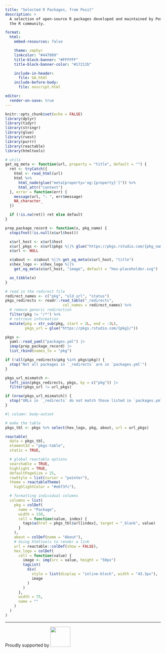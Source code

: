 ```yaml
---
title: "Selected R Packages, from Posit"
description: >
  A selection of open-source R packages developed and maintained by Posit for
  the R community.

format:
  html:
    embed-resources: false

    theme: zephyr
    linkcolor: "#447099"
    title-block-banner: "#FFFFFF"
    title-block-banner-color: "#17212b"

    include-in-header:
      file: GA.html
    include-before-body:
      file: noscript.html

editor:
  render-on-save: true
---
```


```r
knitr::opts_chunk$set(echo = FALSE)
library(dplyr)
library(tidyr)
library(stringr)
library(glue)
library(rvest)
library(purrr)
library(reactable)
library(htmltools)

# utils
get_og_meta <- function(url, property = "title", default = "") {
  ret <- tryCatch({
    html <- read_html(url)
    html %>%
      html_node(glue("meta[property='og:{property}']")) %>%
      html_attr("content")
  }, error = function(err) {
    message(url, ": ", err$message)
    NA_character_
  })

  if (!is.na(ret)) ret else default
}

prep_package_record <- function(x, pkg_name) {
  stopifnot(!is.null(x$url$host))

  x$url_host <- x$url$host
  x$url_pkgs <- x$url$pkgs %||% glue("https://pkgs.rstudio.com/{pkg_name}/")
  x$url <- NULL

  x$about <- x$about %||% get_og_meta(x$url_host, "title")
  x$hex_logo <- x$hex_logo %||%
    get_og_meta(x$url_host, "image", default = "hex-placeholder.svg")

  as_tibble(x)
}
```

```r
# read in the redirect file
redirect_names <- c("pkg", "old_url", "status")
pkgs_redirects <- readr::read_table("_redirects",
                          col_names = redirect_names) %>%
  # remove generic redirection
  filter(pkg != "/*") %>%
  # retrieve information
  mutate(pkg = str_sub(pkg, start = 2L, end = -3L),
         pkgs_url = glue("https://pkgs.rstudio.com/{pkg}/"))
```

```r
pkgs <-
  yaml::read_yaml("packages.yml") |>
  imap(prep_package_record) |>
  list_rbind(names_to = "pkg")

if (!all(pkgs_redirects$pkg %in% pkgs$pkg)) {
  stop("Not all packages in `_redirects` are in `packages.yml`")
}

pkgs_url_mismatch <-
  left_join(pkgs_redirects, pkgs, by = c("pkg")) |>
  filter(pkgs_url != url_pkgs)

if (nrow(pkgs_url_mismatch)) {
  stop("URLs in `_redirects` do not match those listed in `packages.yml`")
}
```

```r
#| column: body-outset

# make the table
pkgs_tbl <- pkgs %>% select(hex_logo, pkg, about, url = url_pkgs)

reactable(
  data = pkgs_tbl,
  elementId = "pkgs-table",
  static = TRUE,

  # global reactable options
  searchable = TRUE,
  highlight = TRUE,
  defaultPageSize = 25,
  rowStyle = list(cursor = "pointer"),
  theme = reactableTheme(
    highlightColor = "#e6f3fc"),

  # formatting individual columns
  columns = list(
    pkg = colDef(
      name = "Package",
      width = 150,
      cell = function(value, index) {
        tags$a(href = pkgs_tbl$url[index], target = "_blank", value)
      }
    ),
    about = colDef(name = "About"),
    # Using htmltools to render a link
    url = reactable::colDef(show = FALSE),
    hex_logo = colDef(
      cell = function(value) {
        image <- img(src = value, height = "50px")
        tagList(
          div(
            style = list(display = "inline-block", width = "43.3px"),
            image
          )
        )
      },
      width = 75,
      name = ""
    )
  )
)
```

---

::: {.text-center}
Proudly supported by
[![](https://www.rstudio.com/assets/img/posit-logo-fullcolor-TM.svg){fig-alt="Posit" width=65px}](https://posit.co)
:::

```{=html}
<style>
.rt-td-inner {
    align-self: center;
}
</style>
```
